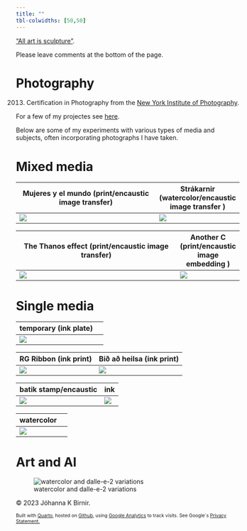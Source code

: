 ```yaml
---
title: ""
tbl-colwidths: [50,50]
---
```


<!-- Google tag (gtag.js) -->

```{=html}
<script async src="https://www.googletagmanager.com/gtag/js?id=G-LPJSR1NJ6X"></script>
```
```{=html}
<script>
  window.dataLayer = window.dataLayer || [];
  function gtag(){dataLayer.push(arguments);}
  gtag('js', new Date());

  gtag('config', 'G-LPJSR1NJ6X');
</script>
```
["All art is sculpture"](https://johannahel.ga/cv/).

Please leave comments at the bottom of the page.

# Photography

2013. Certification in Photography from the [New York Institute of Photography](https://www.nyip.edu).

For a few of my projectes see  [here](https://www.flickr.com/photos/jkbirnir/albums).

Below are some of my experiments with various types of media and subjects, often incorporating photographs I have taken.

# Mixed media

| Mujeres y el mundo (print/encaustic image transfer) |  Strákarnir (watercolor/encaustic image transfer )   |
|-----------------------|-----|
| ![](images/art1.jpeg)   |   ![](images/art2.jpg)   |

| The Thanos effect (print/encaustic image transfer) |  Another C (print/encaustic image embedding )   |
|-----------------------|-----|
| ![](images/art19.jpg)   |   ![](images/art20.jpg)   |



# Single media

| temporary (ink plate) |     |
|-----------------------|-----|
| ![](images/art8.jpg)  |     |

| RG Ribbon (ink print) | Bið að heilsa (ink print) |
|-----------------------|---------------------------|
| ![](images/art4.jpg)  | ![](images/art3.jpg)      |

| batik stamp/encaustic | ink                  |
|-----------------------|----------------------|
| ![](images/art6.jpg)  | ![](images/art7.jpg) |

| watercolor           |     |
|----------------------|-----|
| ![](images/art5.jpg) |     |

# Art and AI 

![watercolor and dalle-e-2 variations](images/art18.png)





© 2023 Jóhanna K Birnir.

::: {style="font-size: 75%;"}
Built with [Quarto](https://quarto.org/), hosted on [Github](https://github.com/jkbirnir), using [Google Analytics](https://analytics.withgoogle.com/) to track visits. See Google´s [Privacy Statement.](https://policies.google.com/privacy)
:::
